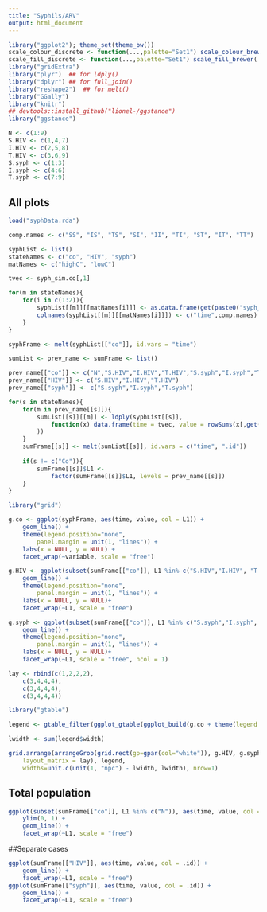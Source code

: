 ---
title: "Syphils/ARV"
output: html_document
---

```{r pkgs,warning=FALSE,message=FALSE}
library("ggplot2"); theme_set(theme_bw())
scale_colour_discrete <- function(...,palette="Set1") scale_colour_brewer(...,palette=palette)
scale_fill_discrete <- function(...,palette="Set1") scale_fill_brewer(...,palette=palette)
library("gridExtra")
library("plyr")  ## for ldply()
library("dplyr") ## for full_join()
library("reshape2")  ## for melt()
library("GGally")
library("knitr")
## devtools::install_github("lionel-/ggstance")
library("ggstance")
```


```{r index, echo = FALSE}

N <- c(1:9)
S.HIV <- c(1,4,7)
I.HIV <- c(2,5,8)
T.HIV <- c(3,6,9)
S.syph <- c(1:3)
I.syph <- c(4:6)
T.syph <- c(7:9)

```

## All plots


```{r load,echo=FALSE,message=FALSE}

load("syphData.rda")

comp.names <- c("SS", "IS", "TS", "SI", "II", "TI", "ST", "IT", "TT")

syphList <- list()
stateNames <- c("co", "HIV", "syph")
matNames <- c("highC", "lowC")

tvec <- syph_sim.co[,1]

for(m in stateNames){
	for(i in c(1:2)){
		syphList[[m]][[matNames[i]]] <- as.data.frame(get(paste0("syph_sim.",m))[,c(1,seq(from = (i+1), by = 2, length.out = 9))])
		colnames(syphList[[m]][[matNames[i]]]) <- c("time",comp.names)
	}
}

syphFrame <- melt(syphList[["co"]], id.vars = "time")

sumList <- prev_name <- sumFrame <- list()

prev_name[["co"]] <- c("N","S.HIV","I.HIV","T.HIV","S.syph","I.syph","T.syph")
prev_name[["HIV"]] <- c("S.HIV","I.HIV","T.HIV")
prev_name[["syph"]] <- c("S.syph","I.syph","T.syph")

for(s in stateNames){
	for(m in prev_name[[s]]){
		sumList[[s]][[m]] <- ldply(syphList[[s]],
			function(x) data.frame(time = tvec, value = rowSums(x[,get(m)+1])
		))
	}
	sumFrame[[s]] <- melt(sumList[[s]], id.vars = c("time", ".id"))
	
	if(s != c("Co")){
		sumFrame[[s]]$L1 <-
			factor(sumFrame[[s]]$L1, levels = prev_name[[s]])
	}
}
```


```{r allPlot, fig.width = 10, fig.height = 10, echo = FALSE}

library("grid")

g.co <- ggplot(syphFrame, aes(time, value, col = L1)) +
	geom_line() +
	theme(legend.position="none",
		panel.margin = unit(1, "lines")) +
	labs(x = NULL, y = NULL) +
	facet_wrap(~variable, scale = "free")

g.HIV <- ggplot(subset(sumFrame[["co"]], L1 %in% c("S.HIV","I.HIV", "T.HIV")), aes(time, value, col = .id)) +
	geom_line() +
	theme(legend.position="none",
		panel.margin = unit(1, "lines")) +
	labs(x = NULL, y = NULL)+
	facet_wrap(~L1, scale = "free")

g.syph <- ggplot(subset(sumFrame[["co"]], L1 %in% c("S.syph","I.syph", "T.syph")), aes(time, value, col = .id)) +
	geom_line() +
	theme(legend.position="none",
		panel.margin = unit(1, "lines")) +
	labs(x = NULL, y = NULL)+
	facet_wrap(~L1, scale = "free", ncol = 1)

lay <- rbind(c(1,2,2,2),
	c(3,4,4,4),
	c(3,4,4,4),
	c(3,4,4,4))

library("gtable")

legend <- gtable_filter(ggplot_gtable(ggplot_build(g.co + theme(legend.position="right"))), "guide-box")

lwidth <- sum(legend$width)

grid.arrange(arrangeGrob(grid.rect(gp=gpar(col="white")), g.HIV, g.syph, g.co, ncol = 2,
	layout_matrix = lay), legend, 
	widths=unit.c(unit(1, "npc") - lwidth, lwidth), nrow=1)

```

## Total population

```{r population}

ggplot(subset(sumFrame[["co"]], L1 %in% c("N")), aes(time, value, col = .id)) +
	ylim(0, 1) +
	geom_line() +
	facet_wrap(~L1, scale = "free")

```

##Separate cases

```{r prevalence,fig.width = 10}

ggplot(sumFrame[["HIV"]], aes(time, value, col = .id)) +
	geom_line() +
	facet_wrap(~L1, scale = "free")
ggplot(sumFrame[["syph"]], aes(time, value, col = .id)) +
	geom_line() +
	facet_wrap(~L1, scale = "free")

```

